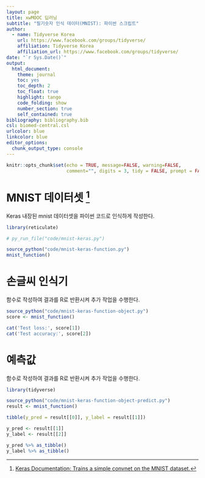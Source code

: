 ```yaml
---
layout: page
title: xwMOOC 딥러닝
subtitle: "필기숫자 인식 데이터(MNIST): 파이썬 스크립트"
author:
  - name: Tidyverse Korea
    url: https://www.facebook.com/groups/tidyverse/
    affiliation: Tidyverse Korea
    affiliation_url: https://www.facebook.com/groups/tidyverse/
date: "`r Sys.Date()`"
output:
  html_document: 
    theme: journal
    toc: yes
    toc_depth: 2
    toc_float: true
    highlight: tango
    code_folding: show
    number_section: true
    self_contained: true
bibliography: bibliography.bib
csl: biomed-central.csl
urlcolor: blue
linkcolor: blue
editor_options: 
  chunk_output_type: console
---
```



```r
knitr::opts_chunk$set(echo = TRUE, message=FALSE, warning=FALSE,
                      comment="", digits = 3, tidy = FALSE, prompt = FALSE, fig.align = 'center')

```

# MNIST 데이터셋 [^mnist-keras] {#mnist-python-dataset}

[^mnist-keras]: [Keras Documentation: Trains a simple convnet on the MNIST dataset.](https://keras.io/examples/mnist_cnn/)

Keras 내장된 mnist 데이터셋을 파이썬 코드로 인식하게 작성한다.

```r
library(reticulate)

# py_run_file("code/mnist-keras.py")
```

```r
source_python("code/mnist-keras-function.py")
mnist_function()
```

# 손글씨 인식기 {#mnist-python-classifier}

함수로 작성하여 결과를 R로 반환시켜 추가 작업을 수행한다.

```r
source_python("code/mnist-keras-function-object.py")
score <- mnist_function()

cat('Test loss:', score[1])
cat('Test accuracy:', score[2])
```

# 예측값 {#mnist-python-classifier-predict}

함수로 작성하여 결과를 R로 반환시켜 추가 작업을 수행한다.

```r
library(tidyverse)

source_python("code/mnist-keras-function-object-predict.py")
result <- mnist_function()

tibble(y_pred = result[[0]], y_label = result[[1]])

y_pred <- result[[1]]
y_label <- result[[2]]

y_pred %>% as_tibble()
y_label %>% as_tibble()

```
